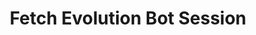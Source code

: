 ---
title: 'Fetch Evolution Bot Session'
openapi: openapi-v2 GET /evolutionBot/fetchSessions/:evolutionBotId/{instance}
---
